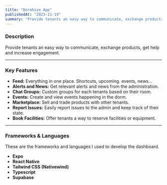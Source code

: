 ```yaml
---
title: "Dormhive App"
publishedAt: "2023-11-19"
summary: "Provide tenants an easy way to communicate, exchange products, get help and increase engagement."
---
```


<h3>Description</h3>

Provide tenants an easy way to communicate, exchange products, get help and increase engagement.

<ScreenShots id="dormhive-app" />

<hr />

<h3>Key Features</h3>

- **Feed:** Everything in one place. Shortcuts, upcoming. events, news...
- **Alerts and News:** Get relevant alerts and news from the administration.
- **Chat Groups:** Custom groups for each tenants based on their room.
- **Events:** Create and view events happening in the dorm.
- **Marketplace:** Sell and trade products with other tenants.
- **Report Issues:** Easily report issues to the admin and keep track of their state.
- **Book Facilities:** Offer tenants a way to reserve facilities or equipment.

<hr />

<h3>Frameworks & Languages</h3>

These are the frameworks and languages I used to develop the dashboard.

- **Expo**
- **React Native**
- **Tailwind CSS (Nativewind)**
- **Typescript**
- **Supabase**

<TechStack id="dormhive-app" />
